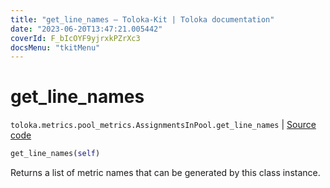 ```yaml
---
title: "get_line_names — Toloka-Kit | Toloka documentation"
date: "2023-06-20T13:47:21.005442"
coverId: F_bIcOYF9yjrxkPZrXc3
docsMenu: "tkitMenu"
---
```


# get_line_names

`toloka.metrics.pool_metrics.AssignmentsInPool.get_line_names` | [Source code](https://github.com/Toloka/toloka-kit/blob/v1.2.0/src/metrics/pool_metrics.py#L266)

```python
get_line_names(self)
```

Returns a list of metric names that can be generated by this class instance.